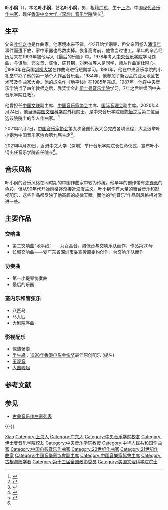{{Infobox classical
|中文名 = 叶小纲
|画像 = Ye xiaogang.jpg
|附注 = 
|原文名 = 叶小钢
|艺名  = 叶小纲
|拉丁字母 = Ye Xiaogang
|国别 = {{PRC}}
|出生日期 = 1955年9月23日
|出生地 = {{PRC}}[[上海|上海]]
|逝世日期 =
|逝世地 =
|所属时期 = 20世纪，21世纪
|擅长作品类型 = 管弦乐，室内乐，舞剧音乐，电影配乐，电视剧配乐
|代表作 = 交响曲《地平线》，管弦乐《马九匹》，小提琴协奏曲《最后的乐园》
|师从 = {{tsl|en|Alexander Goehr||亚历山大·戈尔||亚历山大·戈尔}}
|学生 = 
|官方网站 = 
|父母=叶纯之（父）}}
'''叶小纲'''（{{bd|1955年|9月23日|||Y叶}}），本名'''叶小钢'''，艺名'''叶小纲'''，男，祖籍[[广东|广东]]，生于[[上海|上海]]，中国[[现代音乐|现代音乐]][[作曲家|作曲家]]，现任[[香港中文大学深圳音乐学院|香港中文大学（深圳）音乐学院]]院长<ref name=":0">{{Cite web|title=港中大（深圳）音乐学院今年迎首批本科生，叶小钢出任首任院长__南方plus_南方+|url=https://static.nfapp.southcn.com/content/202104/29/c5191430.html?colID=39&code=200&msg=%E7%99%BB%E5%BD%95%E6%88%90%E5%8A%9F&evidence=5df83023-4ad1-429c-9a8d-93a7e5f719a9&appversion=7500&firstColID=6616&date=bnVsbA==&layer=2|accessdate=2021-04-29|work=static.nfapp.southcn.com|language=en|archive-date=2021-04-29|archive-url=https://web.archive.org/web/20210429141911/https://static.nfapp.southcn.com/content/202104/29/c5191430.html?colID=39&code=200&msg=%E7%99%BB%E5%BD%95%E6%88%90%E5%8A%9F&evidence=5df83023-4ad1-429c-9a8d-93a7e5f719a9&appversion=7500&firstColID=6616&date=bnVsbA==&layer=2|dead-url=no}}</ref>。

== 生平 ==
父亲[[叶纯之|叶纯之]]也是作曲家。他家境本来不错，4岁开始学钢琴，但父亲因卷入[[潘汉年|潘汉年]]事件而遭下放，家中乐器也尽数卖掉。恢复高考前，他曾当过钳工。早年的辛苦经历后来在1993年被他写入《最后的乐园》中。1978年考入[[中央音乐学院|中央音乐学院]]学习[[作曲|作曲]]，与[[谭盾|谭盾]]、[[郭文景|郭文景]]、[[陈怡|陈怡]]、[[陈其钢|陈其钢]]、[[刘索拉|刘索拉]]等人是同学，师从作曲家[[杜鸣心|杜鸣心]]。<ref>{{Cite web|title=中国交响乐发展基金会|url=http://www.chinasdf.com/cm-yexiaogang.html|accessdate=2021-04-26|work=www.chinasdf.com|archive-date=2021-04-26|archive-url=https://web.archive.org/web/20210426140758/http://www.chinasdf.com/cm-yexiaogang.html|dead-url=no}}</ref>1980年在英国[[剑桥大学|剑桥大学]]在{{tsl|en|Alexander Goehr||亚历山大·戈尔||亚历山大·戈尔}}作曲班进行短期学习。1981年，他在中央音乐学院的小礼堂举办了他的第一场个人作品音乐会。1984年，他参加了新西兰的亚太地区艺术节及作曲家大会。他的成名作《地平线》在1985年完成。1987年，他在中央音乐学院当了四年教师之后，靠奖学金赴[[伊士曼音乐学院|伊士曼音乐学院]]学习，7年之后继续回中央音乐学院任教<ref>{{Cite web|title=叶小纲青少年时代曾目睹家庭从小康到困境|url=http://www.chinanews.com/cul/2013/10-14/5375036.shtml|accessdate=2020-01-08|work=中国新闻网|date=2013-10-14|archive-date=2021-01-13|archive-url=https://web.archive.org/web/20210113012639/http://www.chinanews.com/cul/2013/10-14/5375036.shtml|dead-url=no}}</ref>。

他曾担任[[中国文联|中国文联]]副主席、[[中国音乐家协会|中国音乐家协会]]主席、[[国际音理会|国际音理会]]副主席。2020年4月24日，他当选[[美国文理科学院|美国文理科学院]]外籍院士，是中央音乐学院继[[陈怡_(作曲家)|陈怡]]之后第二位当选该院院士的华人作曲家。<ref>{{Cite web|title=我校叶小纲教授当选美国艺术与科学学院外籍荣誉院士|url=http://www.ccom.edu.cn/xwyhd/xsjd/2020s/202004/t20200426_68970.html|accessdate=2020-04-26|work=中央音乐学院|date=2020-04-26|archive-date=2021-01-13|archive-url=https://web.archive.org/web/20210113012645/http://www.ccom.edu.cn/xwyhd/xsjd/2020s/202004/t20200426_68970.html|dead-url=no}}</ref>

2021年2月2日，[[中国音乐家协会|中国音乐家协会]]第九次全国代表大会完成各项议程，大会选举叶小钢为中国音乐家协会第九届主席<ref>{{cite web | title=叶小钢当选新一届中国音乐家协会主席-新华网 | website=新华网_让新闻离你更近 | date=2018-01-12 | url=http://www.xinhuanet.com/politics/2021-02/02/c_1127055969.htm | language=zh | access-date=2021-02-03 | archive-date=2021-08-10 | archive-url=https://web.archive.org/web/20210810113404/http://www.xinhuanet.com/politics/2021-02/02/c_1127055969.htm | dead-url=no }}</ref>。

2021年4月29日，香港中文大学（深圳）举行音乐学院院长任命仪式，宣布叶小钢出任音乐学院首任院长<ref name=":0" />。

== 音乐风格 ==
叶小纲的音乐风格在同时期的中国作曲家中较为传统。他早年的创作带有[[先锋派|先锋派]]的色彩，但从90年代开始风格逐渐接近[[浪漫主义音乐|浪漫主义]]。叶小纲作有大量的舞台音乐和影视配乐，这些作品都反映了他高超的旋律天赋。而他的“纯音乐”作品则风格相对激进一些。

== 主要作品 ==
=== 交响曲 ===
* 第二交响曲“地平线”——为女高音，男低音与交响乐队而作，作品第20号
* 长城交响曲——受广东省深圳市委宣传部委约创作，为交响乐队而作

=== 协奏曲 ===
* 第一小提琴协奏曲
* 最后的乐园

=== 室内乐和管弦乐 ===
* 八匹马
* 马九匹
* 大剧院序曲

=== 影视配乐 ===
* 惊涛骇浪
* [[半生緣_(電影)|半生緣]]：[[1998年香港电影金像奖|1998年香港电影金像奖]]最佳原创配乐 (提名)
* [[玉观音|玉观音]]
* [[大国崛起|大国崛起]]

== 参考文献 ==
{{Reflist}}

== 参见 ==
* [[古典音乐作曲家列表|古典音乐作曲家列表]]

{{start box}}
{{s-edu}}
{{s-new}}
{{s-title|[[深圳音乐学院|香港中文大学（深圳）音乐学院]]院长|2021年4月—}}
{{s-inc}}
{{end box}}

{{-}}
{{中音四大才子}}
{{中国电影金鸡奖最佳音乐}}
{{中华艺文奖}}
{{Navboxes 
| title  = 叶小钢在[[中国音乐家协会|中国音乐家协会]]的职务
| list1  =
{{中国音乐家协会第六届理事会}}
{{中国音乐家协会第七届理事会}}
{{中国音乐家协会第八届理事会}}
{{中国音乐家协会第九届理事会}}
}}
{{Navboxes 
| title  = 叶小钢在[[中国电影家协会|中国电影家协会]]的职务
| list1  =
{{中国电影家协会第八届理事会}}
{{中国电影家协会第九届理事会}}
}}
{{Navboxes 
| title  = 叶小钢在[[中国文学艺术界联合会|中国文学艺术界联合会]]的职务
| list1  =
{{中国文学艺术界联合会第八届全国委员会}}
{{中国文学艺术界联合会第九届全国委员会}}
{{中国文学艺术界联合会第十届全国委员会}}
}}

{{Authority control}}

{{DEFAULTSORT:Ye叶}}
[[Category:葉姓|Xiao]]
[[Category:上海人|Category:上海人]]
[[Category:广东人|Category:广东人]]
[[Category:中央音乐学院校友|Category:中央音乐学院校友]]
[[Category:伊士曼音乐学院校友|Category:伊士曼音乐学院校友]]
[[Category:中央音乐学院教授|Category:中央音乐学院教授]]
[[Category:中华人民共和国作曲家|Category:中华人民共和国作曲家]]
[[Category:中国电影音乐作曲家|Category:中国电影音乐作曲家]]
[[Category:20世纪作曲家|Category:20世纪作曲家]]
[[Category:21世纪作曲家|Category:21世纪作曲家]]
[[Category:中國音樂家協會副主席|Category:中國音樂家協會副主席]]
[[Category:中國音樂家協會主席|Category:中國音樂家協會主席]]
[[Category:古根海姆学者|Category:古根海姆学者]]
[[Category:第十三届全国政协委员|Category:第十三届全国政协委员]]
[[Category:美国文理科学院院士|Category:美国文理科学院院士]]